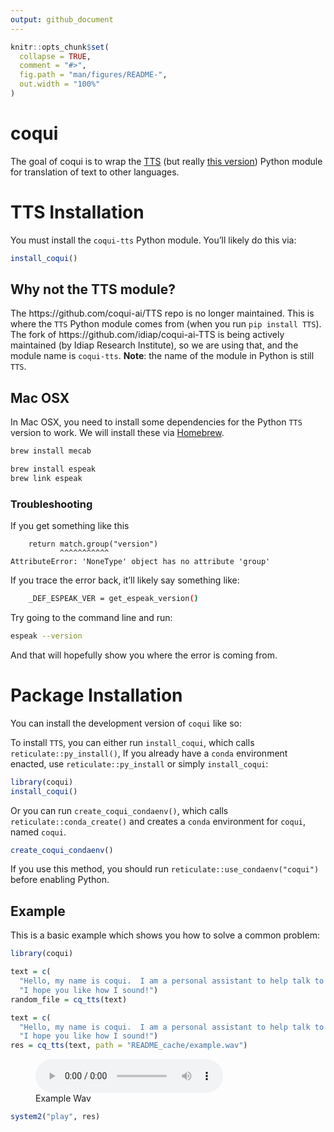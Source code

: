 ```yaml
---
output: github_document
---
```


<!-- README.md is generated from README.Rmd. Please edit that file -->

```r
knitr::opts_chunk$set(
  collapse = TRUE,
  comment = "#>",
  fig.path = "man/figures/README-",
  out.width = "100%"
)
```

# coqui

<!-- badges: start -->
<!-- badges: end -->

The goal of coqui is to wrap the [TTS](https://github.com/coqui-ai/TTS) (but really [this version](https://github.com/idiap/coqui-ai-TTS)) Python module for translation of text to other languages.

# TTS Installation

You must install the `coqui-tts` Python module.  You'll likely do this via:
```r
install_coqui()
```

## Why not the TTS module?
The https://github.com/coqui-ai/TTS repo is no longer maintained.  This is where the `TTS` Python module comes from (when you run `pip install TTS`).  The fork of https://github.com/idiap/coqui-ai-TTS is being actively maintained (by Idiap Research Institute), so we are using that, and the module name is `coqui-tts`.  **Note**: the name of the module in Python is still `TTS`. 

## Mac OSX

In Mac OSX, you need to install some dependencies for the Python `TTS` version to work.  We will install these via [Homebrew](https://brew.sh/).


``` bash
brew install mecab
```

``` bash
brew install espeak
brew link espeak
```

### Troubleshooting

If you get something like this 
```
    return match.group("version")
           ^^^^^^^^^^^
AttributeError: 'NoneType' object has no attribute 'group'
```

If you trace the error back, it'll likely say something like:
```bash
    _DEF_ESPEAK_VER = get_espeak_version()
```
Try going to the command line and run:
```bash
espeak --version
```
And that will hopefully show you where the error is coming from.

# Package Installation
You can install the development version of `coqui` like so:


To install `TTS`, you can either run `install_coqui`, which calls `reticulate::py_install()`,  If you already have a `conda` environment enacted, use `reticulate::py_install` or simply `install_coqui`:

```r
library(coqui)
install_coqui()
```

Or you can run `create_coqui_condaenv()`, which calls `reticulate::conda_create()` and creates a `conda` environment for `coqui`, named `coqui`.

``` r
create_coqui_condaenv()
```

If you use this method, you should run `reticulate::use_condaenv("coqui")` before enabling Python.




## Example

This is a basic example which shows you how to solve a common problem:

```r
library(coqui)

text = c(
  "Hello, my name is coqui.  I am a personal assistant to help talk to you.",
  "I hope you like how I sound!")
random_file = cq_tts(text)

text = c(
  "Hello, my name is coqui.  I am a personal assistant to help talk to you.",
  "I hope you like how I sound!")
res = cq_tts(text, path = "README_cache/example.wav")
```

![Example Wav](README_cache/example.wav)

```r
system2("play", res)
```

